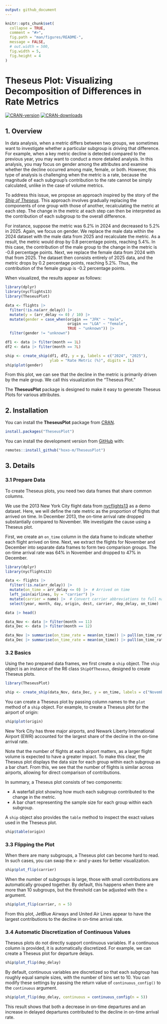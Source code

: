 ```yaml
---
output: github_document
---
```


<!-- README.md is generated from README.Rmd. Please edit that file -->

```r
knitr::opts_chunk$set(
  collapse = TRUE,
  comment = "#>",
  fig.path = "man/figures/README-",
  message = FALSE,
  # out.width = 500,
  fig.width = 5,
  fig.height = 4
)
```

# Theseus Plot: Visualizing Decomposition of Differences in Rate Metrics

<!-- badges: start -->
[![CRAN-version](https://www.r-pkg.org/badges/version/TheseusPlot)](https://cran.r-project.org/package=TheseusPlot)
[![CRAN-downloads](https://cranlogs.r-pkg.org/badges/TheseusPlot)](https://cran.r-project.org/package=TheseusPlot)
<!-- badges: end -->

## 1. Overview

In data analysis, when a metric differs between two groups, we sometimes want to investigate whether a particular subgroup is driving that difference.
For example, when a key metric decline is detected compared to the previous year, you may want to conduct a more detailed analysis. 
In this analysis, you may focus on gender among the attributes and examine whether the decline occurred among male, female, or both.
However, this type of analysis is challenging when the metric is a rate, because the magnitude of each subgroup’s contribution to the rate cannot be simply calculated, unlike in the case of volume metrics.

To address this issue, we propose an approach inspired by the story of the *[Ship of Theseus](https://en.wikipedia.org/wiki/Ship_of_Theseus)*.
This approach involves gradually replacing the components of one group with those of another, recalculating the metric at each step.
The change in the metric at each step can then be interpreted as the contribution of each subgroup to the overall difference.

For instance, suppose the metric was 6.2% in 2024 and decreased to 5.2% in 2025.
Again, we focus on gender.
We replace the male data within the 2024 dataset with the male data from 2025 and recalculate the metric.
As a result, the metric would drop by 0.8 percentage points, reaching 5.4%.
In this case, the contribution of the male group to the change in the metric is -0.8 percentage points.
Next, we replace the female data from 2024 with that from 2025.
The dataset then consists entirely of 2025 data, and the metric drops by 0.2 percentage points, reaching 5.2%.
Thus, the contribution of the female group is -0.2 percentage points.

When visualized, the results appear as follows:

```r
library(dplyr)
library(nycflights13)
library(TheseusPlot)

data <- flights |>
  filter(!is.na(arr_delay)) |>
  mutate(y = (arr_delay <= 0) / 10) |>
  mutate(gender = case_when(origin == "JFK" ~ "male", 
                            origin == "LGA" ~ "female",
                            TRUE ~ "unknown")) |>
  filter(gender != "unknown")

df1 <- data |> filter(month == 1L)
df2 <- data |> filter(month == 7L)

ship <- create_ship(df1, df2, y = y, labels = c("2024", "2025"), 
                    ylab = "Rate Metric (%)", digits = 1L)
ship$plot(gender)
```

From this plot, we can see that the decline in the metric is primarily driven by the male group.
We call this visualization the “Theseus Plot.”

The **TheseusPlot** package is designed to make it easy to generate Theseus Plots for various attributes.

## 2. Installation

You can install the **TheseusPlot** package from [CRAN](https://cran.r-project.org/package=TheseusPlot).

```r
install.packages("TheseusPlot")
```

You can install the development version from [GitHub](https://github.com/hoxo-m/TheseusPlot) with:

``` r
remotes::install_github("hoxo-m/TheseusPlot")
```

## 3. Details

### 3.1 Prepare Data

To create Theseus plots, you need two data frames that share common columns.

We use the 2013 New York City flight data from [nycflights13](https://cran.r-project.org/package=nycflights13) as a demo dataset.
Here, we will define the rate metric as the proportion of flights that arrived on time.
In December 2013, the on-time arrival rate dropped substantially compared to November.
We investigate the cause using a Theseus plot.

First, we create an `on_time` column in the data frame to indicate whether each flight arrived on time.
Next, we extract the flights for November and December into separate data frames to form two comparison groups.
The on-time arrival rate was 64% in November and dropped to 47% in December.

```r
library(dplyr)
library(nycflights13)

data <- flights |> 
  filter(!is.na(arr_delay)) |>
  mutate(on_time = arr_delay <= 0) |>  # Arrived on time
  left_join(airlines, by = "carrier") |>
  mutate(carrier = name) |>  # Convert carrier abbreviations to full names
  select(year, month, day, origin, dest, carrier, dep_delay, on_time)

data |> head()

data_Nov <- data |> filter(month == 11)
data_Dec <- data |> filter(month == 12)

data_Nov |> summarise(on_time_rate = mean(on_time)) |> pull(on_time_rate)
data_Dec |> summarise(on_time_rate = mean(on_time)) |> pull(on_time_rate)
```

### 3.2 Basics

Using the two prepared data frames, we first create a `ship` object.
The `ship` object is an instance of the R6 class `ShipOfTheseus`, designed to create Theseus plots.

```r
library(TheseusPlot)

ship <- create_ship(data_Nov, data_Dec, y = on_time, labels = c("November", "December"))
```

You can create a Theseus plot by passing column names to the `plot` method of a `ship` object.
For example, to create a Theseus plot for the airport of origin:

```r
ship$plot(origin)
```

New York City has three major airports, and Newark Liberty International Airport (EWR) accounted for the largest share of the decline in the on-time arrival rate.

Note that the number of flights at each airport matters, as a larger flight volume is expected to have a greater impact.
To make this clear, the Theseus plot displays the data size for each group within each subgroup as a bar chart.
From this, we see that the number of flights is similar across airports, allowing for direct comparison of contributions.

In summary, a Theseus plot consists of two components:

- A waterfall plot showing how much each subgroup contributed to the change in the metric.
- A bar chart representing the sample size for each group within each subgroup.

A `ship` object also provides the `table` method to inspect the exact values used in the Theseus plot.

```r
ship$table(origin)
```

### 3.3 Flipping the Plot

When there are many subgroups, a Theseus plot can become hard to read.
In such cases, you can swap the x- and y-axes for better visualization.

```r
ship$plot_flip(carrier)
```

When the number of subgroups is large, those with small contributions are automatically grouped together.
By default, this happens when there are more than 10 subgroups, but the threshold can be adjusted with the `n` argument.

```r
ship$plot_flip(carrier, n = 5)
```

From this plot, JetBlue Airways and United Air Lines appear to have the largest contributions to the decline in on-time arrival rate.

### 3.4 Automatic Discretization of Continuous Values

Theseus plots do not directly support continuous variables.
If a continuous column is provided, it is automatically discretized.
For example, we can create a Theseus plot for departure delays.

```r
ship$plot_flip(dep_delay)
```

By default, continuous variables are discretized so that each subgroup has roughly equal sample sizes, with the number of bins set to 10.
You can modify these settings by passing the return value of `continuous_config()` to the `continuous` argument.

```r
ship$plot_flip(dep_delay, continuous = continuous_config(n = 5))
```

This result shows that both a decrease in on-time departures and an increase in delayed departures contributed to the decline in on-time arrival rate.
